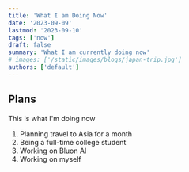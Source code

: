 ```yaml
---
title: 'What I am Doing Now'
date: '2023-09-09'
lastmod: '2023-09-10'
tags: ['now']
draft: false
summary: 'What I am currently doing now'
# images: ['/static/images/blogs/japan-trip.jpg']
authors: ['default']
---
```


## Plans

This is what I'm doing now

1. Planning travel to Asia for a month
2. Being a full-time college student
3. Working on Bluon AI
4. Working on myself
